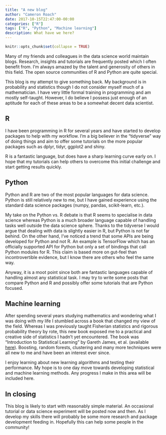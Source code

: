 ```yaml
---
title: "A new blog"
author: "Cameron Roach"
date: 2017-10-15T22:47:00-00:00
categories: ["R"]
tags: ["R", "Python", "Machine learning"]
description: What have we here?
---
```


```r
knitr::opts_chunk$set(collapse = TRUE)
```

Many of my friends and colleagues in the data science world maintain blogs. Research, insights and tutorials are frequently posted which I often benefit from. I'm always amazed by the talent and generosity of others in this field. The open source communities of R and Python are quite special.

This blog is my attempt to give something back. My background is in probability and statistics though I do not consider myself much of a mathematician. I have very little formal training in programming and am mostly self-taught. However, I do believe I possess just enough of an aptitude for each of these areas to be a somewhat decent data scientist.

## R

I have been programming in R for several years and have started to develop packages to help with my workflow. I'm a big believer in the "tidyverse" way of doing things and aim to offer some tutorials on the more popular packages such as dplyr, tidyr, ggplot2 and shiny.

R is a fantastic language, but does have a sharp learning curve early on. I hope that my tutorials can help others to overcome this initial challenge and start getting results quickly.

## Python

Python and R are two of the most popular languages for data science. Python is still relatively new to me, but I have gained experience using the standard data science packages (numpy, pandas, scikit-learn, etc.).

My take on the Python vs. R debate is that R seems to specialise in data science whereas Python is a much broader language capable of handling tasks well outside the data science sphere. Thanks to the tidyverse I would argue that dealing with data is slightly easier in R, but Python is not far behind. On the other hand, I've noticed a trend that some APIs are being developed for Python and not R. An example is TensorFlow which has an officially supported API for Python but only a set of bindings that call Python modules for R. This claim is based more on gut-feel than incontrovertible evidence, but I know there are others who feel the same way.

Anyway, it is a moot point since both are fantastic languages capable of handling almost any statistical task. I may try to write some posts that compare Python and R and possibly offer some tutorials that are Python focused.

## Machine learning

After spending several years studying mathematics and wondering what I was doing with my life I stumbled across a book that changed my view of the field. Whereas I was previously taught Fisherian statistics and rigorous probability theory by rote, this new book exposed me to a practical and creative side of statistics I hadn't yet encountered. The book was "Introduction to Statistical Learning" by Gareth James, et al. (available [here](http://www-bcf.usc.edu/~gareth/ISL/)). Boosting, random forests, clustering and many more techniques were all new to me and have been an interest ever since.

I enjoy learning about new learning algorithms and testing their performance. My hope is to one day move towards developing statistical and machine learning methods. Any progress I make in this area will be included here.

## In closing

This blog is likely to start with reasonably simple material. An occasional tutorial or data science experiment will be posted now and then. As I develop my skills there will probably be some more research and package development feeding in. Hopefully this can help some people in the community!
